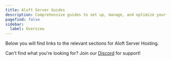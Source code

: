 ```yaml
---
title: Aloft Server Guides
description: Comprehensive guides to set up, manage, and optimize your Aloft server.
pagefind: false
sidebar:
  label: Overview
---
```




Below you will find links to the relevant sections for Aloft Server Hosting.


<DirectoryListing />

Can't find what you're looking for? Join our [Discord](https://discord.gg/FN4XgbAwzr) for support!